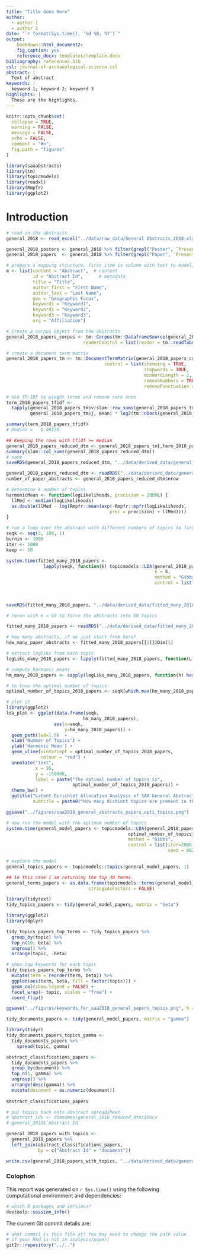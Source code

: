 ```yaml
---
title: "Title Goes Here"
author:
  - author 1
  - author 2
date: "`r format(Sys.time(), '%d %B, %Y')`"
output: 
    bookdown::html_document2:
    fig_caption: yes
    reference_docx: templates/template.docx
bibliography: references.bib
csl: journal-of-archaeological-science.csl
abstract: |
  Text of abstract
keywords: |
  keyword 1; keyword 2; keyword 3
highlights: |
  These are the highlights. 
---
```



<!-- This is the format for text comments that will be ignored during renderings. Do not put R code in these comments because it will not be ignored. -->

```r
knitr::opts_chunk$set(
  collapse = TRUE,
  warning = FALSE,
  message = FALSE,
  echo = FALSE,
  comment = "#>",
  fig.path = "figures"
)

library(saaabstracts)
library(tm)
library(topicmodels)
library(readxl)
library(Rmpfr)
library(ggplot2)
```

# Introduction

```r
# read in the abstracts
general_2018 <- read_excel("../data/raw_data/General Abstracts_2018.xlsx")

general_2018_posters <- general_2018 %>% filter(grepl("Poster", `Presentation Format`))
general_2018_papers  <- general_2018 %>% filter(grepl("Paper", `Presentation Format`))
```

```r
# prepare a mapping structure, first item is column with text to model, others are metadata
m <- list(content = "Abstract",  # content
          id = "Abstract Id",      # metadata
          title = "Title", 
          author_first = "First Name",
          author_last = "Last Name",
          geo = "Geographic Focus",
          keyword1 = "Keyword1", 
          keyword2 = "Keyword2", 
          keyword3 = "Keyword3", 
          org = "Affiliation")
```

```r
# Create a corpus object from the abstracts
general_2018_papers_corpus <- tm::Corpus(tm::DataframeSource(general_2018_papers), 
                             readerControl = list(reader = tm::readTabular(mapping = m)))

# create a document term matrix
general_2018_papers_tm <- tm::DocumentTermMatrix(general_2018_papers_corpus, 
                                     control = list(stemming = TRUE, 
                                                    stopwords = TRUE,
                                                    minWordLength = 2, 
                                                    removeNumbers = TRUE, 
                                                    removePunctuation = TRUE))

```


```r
# Use TF-IDF to wieght terms and remove rare ones
term_2018_papers_tfidf <- 
  tapply(general_2018_papers_tm$v/slam::row_sums(general_2018_papers_tm)[general_2018_papers_tm$i], 
         general_2018_papers_tm$j, mean) * log2(tm::nDocs(general_2018_papers_tm)/slam::col_sums(general_2018_papers_tm > 0))

summary(term_2018_papers_tfidf)
# Median =   0.08120
```


```r
## Keeping the rows with tfidf >= median
general_2018_papers_reduced_dtm <- general_2018_papers_tm[,term_2018_papers_tfidf >= summary(term_2018_papers_tfidf)[3]]
summary(slam::col_sums(general_2018_papers_reduced_dtm))
# save
saveRDS(general_2018_papers_reduced_dtm, "../data/derived_data/general_2018_papers_reduced_dtmrds")
```

```r
general_2018_papers_reduced_dtm <- readRDS("../data/derived_data/general_2018_papers_reduced_dtm.rds")
number_of_paper_abstracts <- general_2018_papers_reduced_dtm$nrow
```


```r
# Determine k number of topics
harmonicMean <- function(logLikelihoods, precision = 2000L) {
  llMed <- median(logLikelihoods)
  as.double(llMed - log(Rmpfr::mean(exp(-Rmpfr::mpfr(logLikelihoods,
                                       prec = precision) + llMed))))
}
```


```r
# run a loop over the abstract with different numbers of topics to find which number of topics is the best
seqk <- seq(2, 100, 1)
burnin <- 1000
iter <- 1000
keep <- 50
```

```r
system.time(fitted_many_2018_papers <- 
              lapply(seqk, function(k) topicmodels::LDA(general_2018_papers_reduced_dtm, 
                                                        k = k,
                                                        method = "Gibbs",
                                                        control = list(burnin = burnin,
                                                                       iter = iter, 
                                                                       keep = keep) )))
                                                                       
saveRDS(fitted_many_2018_papers, "../data/derived_data/fitted_many_2018_papers.rds")

# rerun with k = 60 to force the abstracts into 60 topics
```

```r
fitted_many_2018_papers <- readRDS("../data/derived_data/fitted_many_2018_papers.rds")

# how many abstracts, if we just start from here?
how_many_paper_abstracts <- fitted_many_2018_papers[[1]]@Dim[1]
```

```r
# extract logliks from each topic
logLiks_many_2018_papers <- lapply(fitted_many_2018_papers, function(L)  L@logLiks[-c(1:(burnin/keep))])

# compute harmonic means
hm_many_2018_papers <- sapply(logLiks_many_2018_papers, function(h) harmonicMean(h))

# to know the optimal number of topics:
optimal_number_of_topics_2018_papers <- seqk[which.max(hm_many_2018_papers)]

# plot it
library(ggplot2)
lda_plot <- ggplot(data.frame(seqk, 
                             hm_many_2018_papers), 
                  aes(x=seqk, 
                      y=hm_many_2018_papers)) + 
  geom_path(lwd=1.5)  +
  xlab('Number of Topics') +
  ylab('Harmonic Mean') +
  geom_vline(xintercept = optimal_number_of_topics_2018_papers,
             colour = "red") +
  annotate("text",
           x = 55, 
           y = -150000, 
           label = paste("The optimal number of topics is", 
                         optimal_number_of_topics_2018_papers)) +
  theme_bw() +
  ggtitle("Latent Dirichlet Allocation Analysis of SAA General Abstracts",
          subtitle = paste0("How many distinct topics are present in the general paper abstracts (n = ", how_many_paper_abstracts, ") for 2018?"))

ggsave("../figures/saa2018_general_abstracts_papers_opti_topics.png")
```

```r
# now run the model with the optimum number of topics
system.time(general_model_papers <- topicmodels::LDA(general_2018_papers_reduced_dtm, 
                                              optimal_number_of_topics_2018_papers,
                                              method = "Gibbs", 
                                              control = list(iter=2000, 
                                                             seed = 0622)))

# explore the model
general_topics_papers <- topicmodels::topics(general_model_papers, 1)

## In this case I am returning the top 30 terms.
general_terms_papers <- as.data.frame(topicmodels::terms(general_model_papers, 30), 
                               stringsAsFactors = FALSE)
```


```r
library(tidytext)
tidy_topics_papers <- tidy(general_model_papers, matrix = "beta")

library(ggplot2)
library(dplyr)

tidy_topics_papers_top_terms <- tidy_topics_papers %>%
  group_by(topic) %>%
  top_n(10, beta) %>%
  ungroup() %>%
  arrange(topic, -beta)
```


```r
# show top keywords for each topic
tidy_topics_papers_top_terms %>%
  mutate(term = reorder(term, beta)) %>%
  ggplot(aes(term, beta, fill = factor(topic))) +
  geom_col(show.legend = FALSE) +
  facet_wrap(~ topic, scales = "free") +
  coord_flip()

ggsave("../figures/keywords_for_saa2018_general_papers_topics.png", h = 14, w = 14)
```

```r
tidy_documents_papers <- tidy(general_model_papers, matrix = "gamma")

library(tidyr)
tidy_documents_papers_topics_gamma <-
  tidy_documents_papers %>% 
    spread(topic, gamma)

abstract_classifications_papers <- 
  tidy_documents_papers %>%
  group_by(document) %>%
  top_n(1, gamma) %>%
  ungroup() %>% 
  arrange(desc(gamma)) %>% 
  mutate(document = as.numeric(document))
  
abstract_classifications_papers
```

```r
# put topics back onto abstract spreadsheet
# abstract_ids <- dimnames(general_2018_reduced_dtm)$Docs
# general_2018$`Abstract Id`

general_2018_papers_with_topics <- 
  general_2018_papers %>% 
  left_join(abstract_classifications_papers, 
            by = c("Abstract Id" = "document"))

write.csv(general_2018_papers_with_topics, "../data/derived_data/general_2018_papers_with_topics.csv")
```

### Colophon

This report was generated on `r Sys.time()` using the following computational environment and dependencies: 

```r
# which R packages and versions?
devtools::session_info()
```

The current Git commit details are:

```r
# what commit is this file at? You may need to change the path value
# if your Rmd is not in analysis/paper/
git2r::repository("../..")
```

